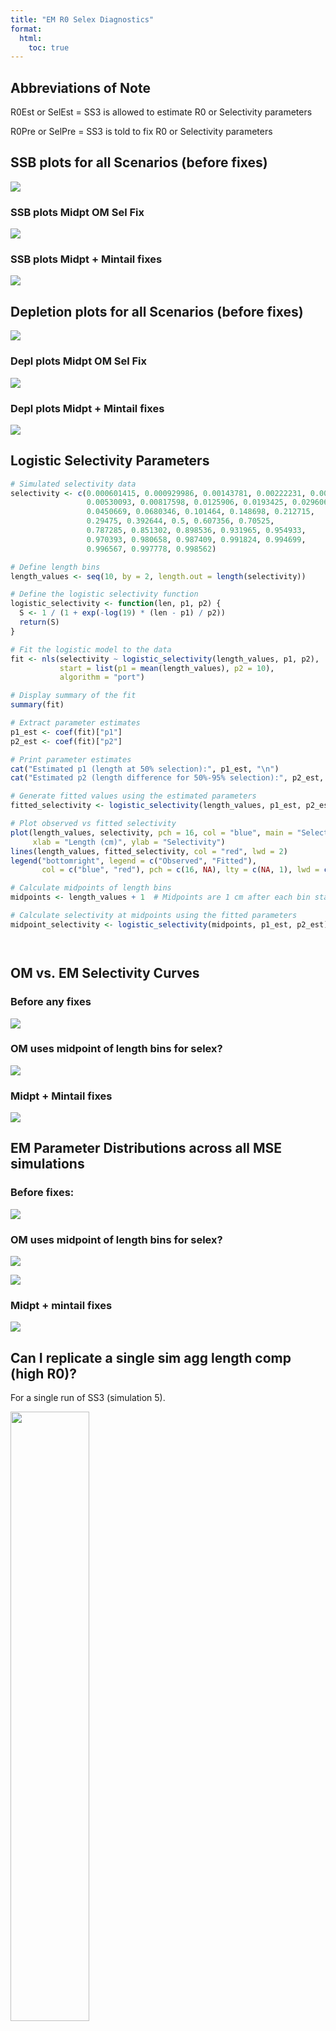 ```yaml
---
title: "EM R0 Selex Diagnostics"
format:
  html:
    toc: true
---
```


## Abbreviations of Note

R0Est or SelEst = SS3 is allowed to estimate R0 or Selectivity parameters

R0Pre or SelPre = SS3 is told to fix R0 or Selectivity parameters

## SSB plots for all Scenarios (before fixes)

![](Plots/EM%20R0%20Sel%20SSB%20Plots.png){fig-align="center"}

### SSB plots Midpt OM Sel Fix

![](Plots/Midpt%20Exp%20EM%20R0%20Sel%20SSB%20Plots.png)

### SSB plots Midpt + Mintail fixes

![](Plots/Mintail Exp EM R0 Sel SSB Plots.png)

## Depletion plots for all Scenarios (before fixes)

![](Plots/EM%20R0%20Sel%20Depl%20Plots.png){fig-align="center"}

### Depl plots Midpt OM Sel Fix

![](Plots/Midpt%20Exp%20EM%20R0%20Sel%20Depl%20Plots.png)

### Depl plots Midpt + Mintail fixes

![](Plots/Mintail Exp EM R0 Sel Depl Plots.png)

## Logistic Selectivity Parameters

```r

# Simulated selectivity data
selectivity <- c(0.000601415, 0.000929986, 0.00143781, 0.00222231, 0.00343338,
                 0.00530093, 0.00817598, 0.0125906, 0.0193425, 0.0296066,
                 0.0450669, 0.0680346, 0.101464, 0.148698, 0.212715,
                 0.29475, 0.392644, 0.5, 0.607356, 0.70525,
                 0.787285, 0.851302, 0.898536, 0.931965, 0.954933,
                 0.970393, 0.980658, 0.987409, 0.991824, 0.994699,
                 0.996567, 0.997778, 0.998562)

# Define length bins
length_values <- seq(10, by = 2, length.out = length(selectivity))

# Define the logistic selectivity function
logistic_selectivity <- function(len, p1, p2) {
  S <- 1 / (1 + exp(-log(19) * (len - p1) / p2))
  return(S)
}

# Fit the logistic model to the data
fit <- nls(selectivity ~ logistic_selectivity(length_values, p1, p2),
           start = list(p1 = mean(length_values), p2 = 10),
           algorithm = "port")

# Display summary of the fit
summary(fit)

# Extract parameter estimates
p1_est <- coef(fit)["p1"]
p2_est <- coef(fit)["p2"]

# Print parameter estimates
cat("Estimated p1 (length at 50% selection):", p1_est, "\n")
cat("Estimated p2 (length difference for 50%-95% selection):", p2_est, "\n")

# Generate fitted values using the estimated parameters
fitted_selectivity <- logistic_selectivity(length_values, p1_est, p2_est)

# Plot observed vs fitted selectivity
plot(length_values, selectivity, pch = 16, col = "blue", main = "Selectivity Fit",
     xlab = "Length (cm)", ylab = "Selectivity")
lines(length_values, fitted_selectivity, col = "red", lwd = 2)
legend("bottomright", legend = c("Observed", "Fitted"),
       col = c("blue", "red"), pch = c(16, NA), lty = c(NA, 1), lwd = c(NA, 2))

# Calculate midpoints of length bins
midpoints <- length_values + 1  # Midpoints are 1 cm after each bin start

# Calculate selectivity at midpoints using the fitted parameters
midpoint_selectivity <- logistic_selectivity(midpoints, p1_est, p2_est)




```

## OM vs. EM Selectivity Curves

### Before any fixes

![](Plots/EM%20R0%20Sel%20Sel%20Curve%20Plots.png){fig-align="center"}

### OM uses midpoint of length bins for selex?

![](Plots/Minimal%20Midpt%20Exp%20EM%20R0%20Sel%20Sel%20Curve%20Plots.png)

### Midpt + Mintail fixes

![](Plots/Mintail EM R0 Sel Sel Curve Plots.png)

## EM Parameter Distributions across all MSE simulations

### Before fixes:

![](Plots/EM%20R0%20Sel%20Parameter%20Distributions.png){fig-align="center"}

### OM uses midpoint of length bins for selex?

![](Plots/Minimal%20EM%20R0%20Sel%20Parameter%20Distributions.png)

![](Plots/Midpt%20Sel%20Experiment%20EM%20R0%20Sel%20Parameter%20Distributions.png)

### Midpt + mintail fixes

![](Plots/Mintail EM R0 Sel Parameter Distributions.png)

## Can I replicate a single sim agg length comp (high R0)?

For a single run of SS3 (simulation 5).

![](Plots/Example%20SS3%20Agg%20Length%20Comp.png){fig-align="left" width="50%"}

My attempt to reproduce the plot above:

![](Plots/Sim%205%20EM%20R0%20Sel%20Agg%20Length%20Comp%20Plots.png){fig-align="left" width="50%"}

When I set min tail compression to -1, high R0 scenario (above was generated using 0):

![](Plots/NegMinTail Example SS3 Agg Length Comp.png){fig-align="left" width="50%"}

![](Plots/MinTail Sim 5 EM R0 Sel Agg Length Comp Plots.png){fig-align="left" width="50%"}


## KPJ reproduced aggregated length comps all MSE sims

### After midpt fix:

![](Plots/EM%20R0%20Sel%20Agg%20Length%20Comp%20Plots.png){fig-align="left"}

### After midpt + mintail fix:

![](Plots/Mintail EM R0 Sel Agg Length Comp Plots.png)

## OM vs. EM Recruitment Deviations

### After midpt fixes:

![](Plots/Minimal%20EM%20R0%20Sel%20RecDevs.png)

### After midpt + mintail fixes: 

![](Plots/Mintail Minimal EM R0 Sel RecDevs.png)
